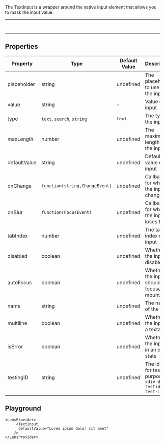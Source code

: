 
The TextInput is a wrapper around the native input element that allows you to mask the input value.

---

<LensProvider>
     <TextInput
      defaultValue="Lorem ipsum dolor sit amet"
    />
    <br/>
    <TextInput
      defaultValue="Lorem ipsum dolor sit amet"
      multiline
    />
</LensProvider>

---

## Properties

|Property|Type|Default Value|Description|Required|
|---|---|---|---|---|
|placeholder|string|undefined|The placeholder to use for the input|No|
|value|string|-|Value of the input|No|
|type|`text`, `search`, `string`|`text`|The type of the input|No|
|maxLength|number|undefined|The maximum length of the input|No|
|defaultValue|string|undefined|Default value of the input|No|
|onChange|`function(string,ChangeEvent)`|undefined|Callback for when the input changes|No|
|onBlur |`function(FocusEvent)`|undefined|Callback for when the input loses focus|No|
|tabIndex|number|undefined|The tab index of the input|No|
|disabled|boolean|undefined|Whether the input is disabled|No|
|autoFocus|boolean|undefined|Whether the input should be focused on mount|No|
|name|string|undefined|The name of the input|No|
|multiline|boolean|undefined|Whether the input is a textarea|No|
|isError|boolean|undefined|Whether the input is in an error state|No|
|testingID| string | undefined | The id used for testing purposes.<br/>`<div data-testid="my-test-id"/>` |No|


## Playground

```tsx live
<LensProvider>
     <TextInput
      defaultValue="Lorem ipsum dolor sit amet"
    />
</LensProvider>
```
